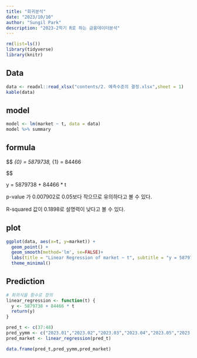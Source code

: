 ```yaml
---
title: "회귀분석"
date: "2023/10/10"
author: "Sungil Park"
description: "2023-2학기 R로 하는 금융데이터분석"
---
```


```r
rm(list=ls())
library(tidyverse)
library(knitr)
```

## Data

```r
data <- readxl::read_xlsx("contents/2. 예측수준의 결정.xlsx",sheet = 1)
kable(data)
```

## model

```r
model <- lm(market ~ t, data = data)
model %>% summary
```

## formula

$$
\beta _{0} = 5879738, 
\beta _{1} = 84466

$$

y = 5879738 + 84466 \* t

p-value 가 0.007902로 0.05보다 작으므로 유의하다고 볼 수 있다.

R-squared 값이 0.1898로 설명력이 낮다고 볼 수 있다.

## plot

```r
ggplot(data, aes(x=t, y=market)) +
  geom_point() +
  geom_smooth(method='lm', se=FALSE)+
  labs(title = "Linear Regression of market ~ t", subtitle = "y = 5879738 + 84466 * t")+
  theme_minimal()
```

## Prediction

```r
# 회귀식을 함수로 정의
linear_regression <- function(t) {
  y <- 5879738 + 84466 * t
  return(y)
}

pred_t <- c(37:48)
pred_yymm <- c("2023.01","2023.02","2023.03","2023.04","2023.05","2023.06","2023.07","2023.08","2023.09","2023.10","2023.11","2023.12")
pred_market <- linear_regression(pred_t)

data.frame(pred_t,pred_yymm,pred_market)
```

